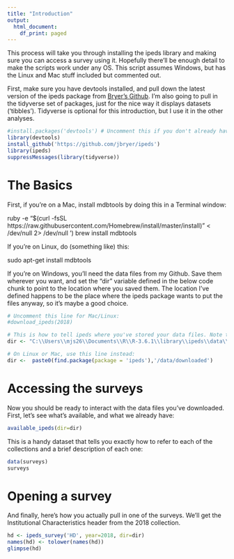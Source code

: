 ```yaml
---
title: "Introduction"
output:
  html_document:
    df_print: paged
---
```


This process will take you through installing the ipeds library and making sure you can access a survey using it. Hopefully there'll be enough detail to make the scripts work under any OS. This script assumes Windows, but has the Linux and Mac stuff included but commented out. 

First, make sure you have devtools installed, and pull down the latest version of the ipeds package from [Bryer's Github](https://github.com/jbryer/ipeds/tree/master/R). I'm also going to pull in the tidyverse set of packages, just for the nice way it displays datasets ('tibbles'). Tidyverse is optional for this introduction, but I use it in the other analyses. 

```r
#install.packages('devtools') # Uncomment this if you don't already have devtools installed.
library(devtools)
install_github('https://github.com/jbryer/ipeds')
library(ipeds)
suppressMessages(library(tidyverse))
```


# The Basics

First, if you're on a Mac, install mdbtools by doing this in a Terminal window:

ruby -e "$(curl -fsSL https://raw.githubusercontent.com/Homebrew/install/master/install)" < /dev/null 2> /dev/null \n')
brew install mdbtools

If you're on Linux, do (something like) this:

sudo apt-get install mdbtools

If you're on Windows, you'll need the data files from my Github. Save them wherever you want, and set the "dir" variable defined in the below code chunk to point to the location where you saved them. The location I've defined happens to be the place where the ipeds package wants to put the files anyway, so it's maybe a good choice.

```r
# Uncomment this line for Mac/Linux:
#download_ipeds(2018)

# This is how to tell ipeds where you've stored your data files. Note that you need the double-slash. 
dir <- "C:\\Users\\mjs26\\Documents\\R\\R-3.6.1\\library\\ipeds\\data\\downloaded"

# On Linux or Mac, use this line instead:
dir <-  paste0(find.package(package = 'ipeds'),'/data/downloaded')

```

# Accessing the surveys

Now you should be ready to interact with the data files you've downloaded. First, let's see what's available, and what we already have:

```r
available_ipeds(dir=dir)
```

This is a handy dataset that tells you exactly how to refer to each of the collections and a brief description of each one:

```r
data(surveys)
surveys
```

# Opening a survey

And finally, here's how you actually pull in one of the surveys. We'll get the Institutional Characteristics header from the 2018 collection. 

```r

hd <- ipeds_survey('HD', year=2018, dir=dir)
names(hd) <- tolower(names(hd))
glimpse(hd)
```


